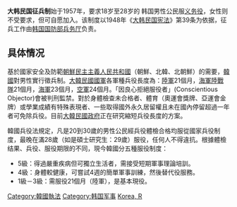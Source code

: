 '''大韩民国征兵制'''始于1957年，要求18岁至28岁的 韩国男性公民服[[征兵制|义务役]]，女性则不受要求，但可自愿加入。该制度以1948年《[[大韩民国宪法|大韩民国宪法]]》第39条为依据，征兵工作由[[韩国国防部|韩国国防部]][[兵务厅|兵务厅]]负责。

==具体情况==
基於國家安全及防範[[朝鮮民主主義人民共和國|朝鮮民主主義人民共和國]]（朝鮮、北韓、北朝鮮）的需要，[[大韓民國|韓國]]對男性實行徵兵制。[[大韓民國國軍|大韓民國國軍]]各軍種兵役長度為：[[大韓民國陸軍|陸軍]]21個月，[[大韓民國海軍陸戰隊|海軍陸戰隊]]21個月，[[大韓民國海軍|海軍]]23個月，[[大韓民國空軍|空軍]]24個月。「因良心拒絕服役者」(Conscientious Objector)會被判刑監禁。對於身體檢查未合格者、體育（奧運會獎牌、亞運會金牌）或學業成績有特殊表現者、一些取得國外永久居留權且未在國內停留超過一年者可免除兵役。目前[[大韓民國政府|大韓民國政府]]正在研究縮短兵役長度的方案。

韓國兵役法規定，凡是20到30歲的男性公民經兵役體檢合格均服從國家兵役制度，最晚在滿28歲（如是碩士研究生：29歲）服役，任何人不得違抗。根據體檢结果、兵役、服役期限的不同，現今韓國分五種服役制度：
*5級：得過嚴重疾病但可獨立生活者，需接受短期軍事理論培訓。
*4級：身體較健康，可嘗試4週的簡單軍事訓練，然後替代役服務。
*1級－3級：需服役21個月（陸軍），是基本現役。

[[Category:韓國執法|Category:韓國執法]]
[[Category:韩国军事|Category:韩国军事]]
[[Category:各國兵役制度|Korea, R]]